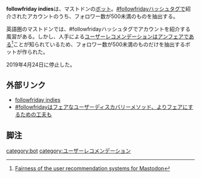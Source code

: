 {{Infobox software
| Name                = followfriday indies
| Image               = [[ファイル:cocona.jpeg|120px]]
| Developer           = [[墓場人夜]]
| SourceCode          = https://gitlab.com/distsn/followfriday-indies
| Platform            = [[Mastodon|マストドン]]の[[bot|ボット]]
| ProgrammingLanguage = C++
| Launch              = 2018年8月15日
| Kifu                = https://www.pixiv.net/fanbox/creator/6595116
| License             = [[GNU Affero General Public License]]
| Web                 = https://mstdn.maud.io/@hakabahitoyo
}}'''followfriday indies'''は、マストドンの[[bot|ボット]]。[[followfriday|#followfriday]]ハッシュタグで紹介されたアカウントのうち、フォロワー数が500未満のものを抽出する。

英語圏のマストドンでは、#followfridayハッシュタグでアカウントを紹介する風習がある。しかし、人手による[[ユーザーレコメンデーション]]はアンフェアである<ref>[https://distsn.gitbook.io/decentralization-by-design/fairness-of-the-user-recommendation-systems-for-mastodon Fairness of the user recommendation systems for Mastodon]</ref>ことが知られているため、フォロワー数が500未満のものだけを抽出するボットが作られた。

2019年4月24日に停止した。

==外部リンク==
* [https://mstdn.maud.io/@hakabahitoyo followfriday indies]
* [https://hakabahitoyo.wordpress.com/2018/08/18/followfriday-is-fair #followfridayはフェアなユーザーディスカバリーメソッド、よりフェアにするための工夫も]

==脚注==
<references />

{{DEFAULTSORT:followfridayindies}}
[[category:bot]]
[[category:ユーザーレコメンデーション]]